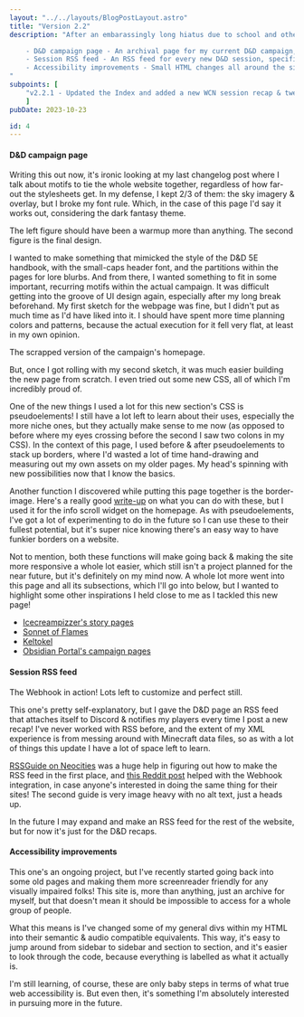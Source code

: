 ```yaml
---
layout: "../../layouts/BlogPostLayout.astro"
title: "Version 2.2"
description: "After an embarassingly long hiatus due to school and other life matters, I'm finally getting myself back into the programming workflow. The changes here are all centered around the hub for my active D&D campaign, but are an important step in the direction of a full creative archive for the website:

    - D&D campaign page - An archival page for my current D&D campaign, What Comes Next?
    - Session RSS feed - An RSS feed for every new D&D session, specifically to integrate into a Discord webhook.
    - Accessibility improvements - Small HTML changes all around the site to make it screenreader friendly.
"
subpoints: [
    "v2.2.1 - Updated the Index and added a new WCN session recap & tweaked some assets on the WCN page. (11/07/23)"
    ]
pubDate: 2023-10-23

id: 4
---
```


#### D&D campaign page

Writing this out now, it's ironic looking at my last changelog post where I talk about motifs to tie the whole website together, regardless of how far-out the stylesheets get. In my defense, I kept 2/3 of them: the sky imagery & overlay, but I broke my font rule. Which, in the case of this page I'd say it works out, considering the dark fantasy theme.

<BlogImage imgSrc="../images/blog/2x2-sketches.png" imgAlt="Two rough sketches of potential layouts for the D&D page.">
The left figure should have been a warmup more than anything. The second figure is the final design.
</BlogImage>

I wanted to make something that mimicked the style of the D&D 5E handbook, with the small-caps header font, and the partitions within the pages for lore blurbs. And from there, I wanted something to fit in some important, recurring motifs within the actual campaign. It was difficult getting into the groove of UI design again, especially after my long break beforehand. My first sketch for the webpage was fine, but I didn't put as much time as I'd have liked into it. I should have spent more time planning colors and patterns, because the actual execution for it fell very flat, at least in my own opinion.

<BlogImage imgSrc="../images/blog/2x2-oldpage.png" imgAlt="An unfinished iteration of the campaign's homepage.">
The scrapped version of the campaign's homepage.
</BlogImage>

But, once I got rolling with my second sketch, it was much easier building the new page from scratch. I even tried out some new CSS, all of which I'm incredibly proud of.

One of the new things I used a lot for this new section's CSS is pseudoelements! I still have a lot left to learn about their uses, especially the more niche ones, but they actually make sense to me now (as opposed to before where my eyes crossing before the second I saw two colons in my CSS). In the context of this page, I used before & after pseudoelements to stack up borders, where I'd wasted a lot of time hand-drawing and measuring out my own assets on my older pages. My head's spinning with new possibilities now that I know the basics.

Another function I discovered while putting this page together is the border-image. Here's a really good [write-up](https://css-tricks.com/almanac/properties/b/border-image/) on what you can do with these, but I used it for the info scroll widget on the homepage. As with pseudoelements, I've got a lot of experimenting to do in the future so I can use these to their fullest potential, but it's super nice knowing there's an easy way to have funkier borders on a website.

Not to mention, both these functions will make going back & making the site more responsive a whole lot easier, which still isn't a project planned for the near future, but it's definitely on my mind now. A whole lot more went into this page and all its subsections, which I'll go into below, but I wanted to highlight some other inspirations I held close to me as I tackled this new page!

- [Icecreampizzer's story pages](https://icecreampizzer.neocities.org/story)
- [Sonnet of Flames](https://sonnetofflames.neocities.org/)
- [Keltokel](https://keltokel.neocities.org/)
- [Obsidian Portal's campaign pages](https://www.obsidianportal.com/)

#### Session RSS feed
<BlogImage imgSrc="../../images/blog/2x2-webhook.png" imgAlt="A Discord screenshot of a webhook successfully pinging my D&D role">
The Webhook in action! Lots left to customize and perfect still.
</BlogImage>

This one's pretty self-explanatory, but I gave the D&D page an RSS feed that attaches itself to Discord & notifies my players every time I post a new recap! I've never worked with RSS before, and the extent of my XML experience is from messing around with Minecraft data files, so as with a lot of things this update I have a lot of space left to learn.

[RSSGuide on Neocities](https://rssguide.neocities.org/) was a huge help in figuring out how to make the RSS feed in the first place, and [this Reddit post](https://www.reddit.com/r/HytaleInfo/comments/ayz7q4/how_to_make_a_discord_webhook_that_automatically/) helped with the Webhook integration, in case anyone's interested in doing the same thing for their sites! The second guide is very image heavy with no alt text, just a heads up.

In the future I may expand and make an RSS feed for the rest of the website, but for now it's just for the D&D recaps.

#### Accessibility improvements

This one's an ongoing project, but I've recently started going back into some old pages and making them more screenreader friendly for any visually impaired folks! This site is, more than anything, just an archive for myself, but that doesn't mean it should be impossible to access for a whole group of people.

What this means is I've changed some of my general divs within my HTML into their semantic & audio compatible equivalents. This way, it's easy to jump around from sidebar to sidebar and section to section, and it's easier to look through the code, because everything is labelled as what it actually is.

I'm still learning, of course, these are only baby steps in terms of what true web accessibility is. But even then, it's something I'm absolutely interested in pursuing more in the future.